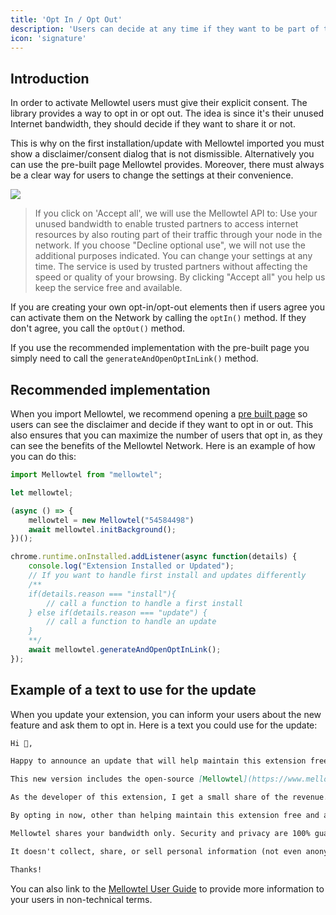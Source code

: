 ```yaml
---
title: 'Opt In / Opt Out'
description: 'Users can decide at any time if they want to be part of the Mellowtel Network or not.'
icon: 'signature'
---
```

## Introduction

In order to activate Mellowtel users must give their explicit consent. The library provides a way to opt in or opt out.
The idea is since it's their unused Internet bandwidth, they should decide if they want to share it or not.

This is why on the first installation/update with Mellowtel imported you must show a disclaimer/consent dialog that is not dismissible. Alternatively you can use the pre-built page Mellowtel provides.
Moreover, there must always be a clear way for users to change the settings at their convenience.

<Frame caption="Disclaimer example">
    <img src="/images/mllwtl_diclaimer.png" />
</Frame>

> If you click on 'Accept all', we will use the Mellowtel API to:
Use your unused bandwidth to enable trusted partners to access internet resources by also routing part of their traffic through your node in the network.
If you choose "Decline optional use", we will not use the additional purposes indicated. You can change your settings at any time.
The service is used by trusted partners without affecting the speed or quality of your browsing. By clicking "Accept all" you help us keep the service free and available.

If you are creating your own opt-in/opt-out elements then if users agree you can activate them on the Network by calling the `optIn()` method. If they don't agree, you call the `optOut()` method.

If you use the recommended implementation with the pre-built page you simply need to call the `generateAndOpenOptInLink()` method.


## Recommended implementation

When you import Mellowtel, we recommend opening a [pre built page](https://www.mellow.tel/opt-in/?extension_id=clahhkgkchmgcfmcgaldgicnhnlnfdkf&configuration_key=54584498&debug_mode=true) so users can see the disclaimer and decide if they want to opt in or out.
This also ensures that you can maximize the number of users that opt in, as they can see the benefits of the Mellowtel Network. Here is an example of how you can do this:

```javascript
import Mellowtel from "mellowtel";

let mellowtel;

(async () => {
    mellowtel = new Mellowtel("54584498")
    await mellowtel.initBackground();
})();

chrome.runtime.onInstalled.addListener(async function(details) {
    console.log("Extension Installed or Updated");
    // If you want to handle first install and updates differently
    /**
    if(details.reason === "install"){
        // call a function to handle a first install
    } else if(details.reason === "update") {
        // call a function to handle an update
    }
    **/
    await mellowtel.generateAndOpenOptInLink();
});
```

## Example of a text to use for the update

When you update your extension, you can inform your users about the new feature and ask them to opt in.
Here is a text you could use for the update:

```markdown
Hi 👋,

Happy to announce an update that will help maintain this extension free and available to everybody...but it requires an action from you!

This new version includes the open-source [Mellowtel](https://www.mellowtel.it/mellowtel-user-guide/) library. If you opt-in, this library will let you share your unused internet with trusted AI labs & startups who use it to train their models.

As the developer of this extension, I get a small share of the revenue.

By opting in now, other than helping maintain this extension free and available, you will be eligible to be in the beta version and start earning for your unused internet too. In case you change your mind, you can opt out at any time from [INSERT OPTION HERE]

Mellowtel shares your bandwidth only. Security and privacy are 100% guaranteed and the library is open source for everyone to see.

It doesn't collect, share, or sell personal information (not even anonymized data). It’s also highly regulated: Mellowtel keeps communicating with Chrome Web Store regulators to guarantee a safe experience and enforce compliance.

Thanks!
```

You can also link to the [Mellowtel User Guide](https://www.mellowtel.it/mellowtel-user-guide/) to provide more information to your users in non-technical terms.
